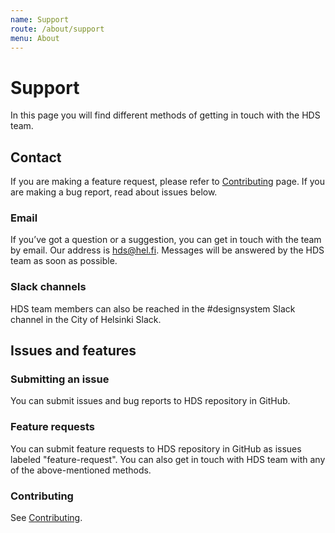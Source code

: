 ```yaml
---
name: Support
route: /about/support
menu: About
---
```



# Support

<LargeParagraph>
    In this page you will find different methods of getting in touch with the HDS team.
</LargeParagraph>

## Contact

If you are making a feature request, please refer to [Contributing](/contributing) page. If you are making a bug report, read about issues below.

### Email
If you’ve got a question or a suggestion, you can get in touch with the team by email. Our address is [hds@hel.fi](mailto:hds@hel.fi). Messages will be answered by the HDS team as soon as possible.

### Slack channels
<p>HDS team members can also be reached in the <Link href="https://helsinkicity.slack.com/archives/CHCV3KTHA" external>#designsystem Slack channel</Link> in the City of Helsinki Slack.</p>

## Issues and features

### Submitting an issue
<p>You can submit issues and bug reports to <Link href="https://github.com/City-of-Helsinki/helsinki-design-system" external>HDS repository in GitHub</Link>.</p>

### Feature requests
<p>You can submit feature requests to <Link href="https://github.com/City-of-Helsinki/helsinki-design-system" external>HDS repository in GitHub</Link> as issues labeled "feature-request". You can also get in touch with HDS team with any of the above-mentioned methods.</p>

### Contributing
See [Contributing](/contributing).
